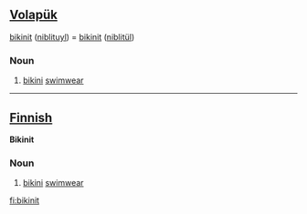 == [[Volapük]] == 
[[bikinit]] ([[niblituyl]]) = [[bikinit]] ([[niblitül]]) 

=== Noun === 
# [[bikini]] [[swimwear]]

-----------

==[[Finnish]]==
'''Bikinit'''

=== Noun === 
# [[bikini]] [[swimwear]]
[[fi:bikinit]]